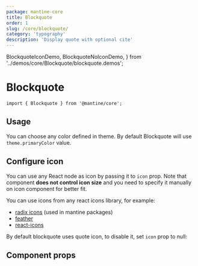 ```yaml
---
package: mantine-core
title: Blockquote
order: 1
slug: /core/blockquote/
category: 'typography'
description: 'Display quote with optional cite'
---
```


  BlockquoteIconDemo,
  BlockquoteNoIconDemo,
} from '../demos/core/Blockquote/blockquote.demos';

# Blockquote

<PageHeader
  source="mantine-core/src/Blockquote/Blockquote.tsx"
  docs="core/Blockquote.mdx"
  package="@mantine/core"
/>

```tsx
import { Blockquote } from '@mantine/core';
```

## Usage

You can choose any color defined in <GatsbyLink to="/pages/theming/">theme</GatsbyLink>. By default Blockquote will use `theme.primaryColor` value.

<BlockquoteConfigurator />

## Configure icon

You can use any React node as icon by passing it to `icon` prop.
Note that component **does not control icon size** and you need to specify it manually on icon component for better fit.

You can use icons from any react icons library, for example:

- [radix icons](https://icons.modulz.app/) (used in mantine packages)
- [feather](https://feathericons.com/)
- [react-icons](https://react-icons.github.io/react-icons)

<BlockquoteIconDemo />

By default blockquote uses quote icon, to disable it, set `icon` prop to null:

<BlockquoteNoIconDemo />

## Component props

<PropsTable component="Blockquote" />
